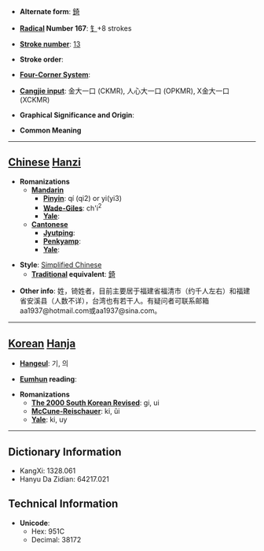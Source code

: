 * '''Alternate form''': [[錡]]

* '''[[Wiktionary:Chinese radical index| Radical]] Number 167''': [[Wiktionary:Chinese radical index 钅|钅]]+8 strokes

* '''[[Wiktionary:Chinese total strokes index|Stroke number]]''': [[Wiktionary:Chinese total strokes index 13|13]]

* '''Stroke order''': 

* '''[[Wiktionary:Chinese four corner index|Four-Corner System]]''': 

* '''[[Wiktionary:Chinese Cangjie index|Cangjie input]]''': 金大一口 (CKMR), 人心大一口 (OPKMR), X金大一口 (XCKMR)

* '''Graphical Significance and Origin''': 

* '''Common Meaning'''

----

== [[Chinese]] [[Hanzi]] ==

* '''Romanizations'''
** '''[[Mandarin]]'''
*** '''[[Pinyin]]''': qí (qi2) or yi(yi3)
*** '''[[Wade-Giles]]''': ch'i<sup>2</sup>
*** '''[[Yale]]''': 
** '''[[Cantonese]]'''
*** '''[[Jyutping]]''':
*** '''[[Penkyamp]]''': 
*** '''[[Yale]]''': 

* '''Style''': [[Simplified Chinese]] 
** '''[[Traditional Chinese|Traditional]] equivalent''': [[錡]]

* '''Other info''': 姓，锜姓者，目前主要居于福建省福清市（约千人左右）和福建省安溪县（人数不详），台湾也有若干人。有疑问者可联系邮箱aa1937@hotmail.com或aa1937@sina.com。

----

== [[Korean]] [[Hanja]] ==

* '''[[Hangeul]]''': 기, 의

* '''[[Eumhun]] reading''': 

* '''Romanizations'''
** '''[[The 2000 South Korean Revised Romanization|The 2000 South Korean Revised]]''': gi, ui
** '''[[McCune-Reischauer]]''': ki, ŭi
** '''[[Yale]]''': ki, uy

----

== Dictionary Information ==

* KangXi: 1328.061
* Hanyu Da Zidian: 64217.021

== Technical Information ==

* '''Unicode''':
** Hex: 951C
** Decimal: 38172